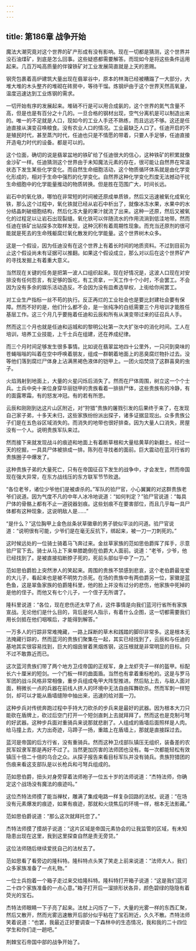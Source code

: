 ```yaml
---
---
---
```

title: 第186章 战争开始
---



魔法大潮究竟对这个世界的矿产形成有没有影响。现在一切都是猜测，这个世界并没石油煤矿，到底是怎么回事。这些疑惑都需要解答。而现如今是将这些条件运用起来。几百万吨高质量的伴镍铁矿对工业发展简直就是上天的恩赐。

钢壳包裹着高炉建筑大量出现在翡翠谷中，原本的林海已经被糟蹋了一大部分，大堆大堆的木头整齐的堆砌在砖房中，等待干馏。炼钢炉由于这个世界天然高氧量，温度迅速达到工业炼钢的需求。

一切开始有序的发展起来。堆硝不行是可以用合成氨的，这个世界的氮气含量不高，但是也是有百分之十几的。一旦合格的钢材出现，空气分离机是可以制造出来的。唯一的不足就是人口，现如今的工业人手还不熟练，而且远远不够。这还是任迪直接从演变召唤粮食。没有农业人口的情况。工业最缺乏人口了。任迪开启的不是殖民时代，甚至蒸汽时代，任迪也只是不情愿的带着，只要人手足够，任迪直接开造电力时代的设备。都是可以的。

这个位面，确切的说是翡翠盆地的铁矿给了任迪很大的信心，这种铁矿的积累就像金沙矿一样。任迪猜测这个世界由于未知魔法元素的存在，很可能让自然界在常温状态下发生某些化学变化。而自然生命细胞活动，这个物质循环体系就是由化学变化形成的，相对于生命中强烈的化学变化。自然界这种化学变化烈度无法撼动干扰生命细胞中的化学能量推动的物质转换。但是胜在范围广大，时间长远。

岩石中的氧化铁，哪怕在非常短的时间被还原成单质铁，然后又迅速被氧化成氧化铁，那么这个过程中，氧化铁就已经从岩石中析出了，就像冰冻水果，水果中的水分结晶刺破细胞结构，然后化冻大量的果汁就流了出来。这种一还原，然后又被氧化的过程足以让岩石出现裂缝。氧化铁可以伴随流水的作用流淌到低洼地带。然而任迪在铁矿出钻探多次取样发现，这种沉积有着周期性现象。而充当还原剂的很可能就是死去的生命残躯腐烂氧化散发的化学能量。这个世界树木众多。

这是一个假设，因为任迪没有在这个世界上有着长时间的地质资料。不过到目前为止这个假设尚未有证据可以推翻。如果这个假设成立，那么对以后在这个世界矿产的寻找发掘上有着重大意义。

当然现在关键的任务是把第一波人口组织起来。现在好情况是，这波人口现在对安排没有任何怨言，有足够的饭吃，有工资拿，一天工作十个小时，不会罢工。不会因为没有多余的娱乐活动造反。不会因为没有皿煮选举权，上街给你闹罢工。

对工业生产指标一丝不苟的执行。反正再烂的工业社会也是要比封建社会要有保障。然而不好的是，他们什么都不会，是一张纯净的白纸需要三个月培训才能胜任基层工作。这三个月几乎要拖着任迪和云辰和所有从演变带过来的征召兵人手。

然而这三个月也就是任迪和运城和的黎明公社第一次大扩张中的消化时间。工人在培训，培养工业技能，上千士兵在组建，还在养成纪律。

而三个月时间足够发生很多事情。比如说在翡翠盆地四十公里外，一只问到臭味的苍蝇嗡嗡的叫着在空中呼唤着朋友，组成一群朝着地面上的恶臭腐烂物扑过去。没等他们落到腐烂尸体身上沾满黑褐色液体的铠甲上。一团火焰焚烧了这群喜臭的虫子。

火焰溅射到地面上，大量的火星闪烁后消失了。然而在尸体周围，树立这一个个士兵。士兵中央十来位身穿华丽铠甲的贵族看着一排排尸体，这些贵族有的冷静，有的面露寒霜，有的怒发冲冠。有的若有所思。

云辰和刚刚到达这片山区附近，对“狩猎”贵族的屠戮引发的后果终于来了，在发现自己家子弟，十多天未归，这些家族纷纷派出探子，诸多证据显现出。众多贵族公子们是在五色谷区域消失的。而消失的地带也很好排查。因为大量人口消失，房屋没有一个人。说明贵族军队来过。

然而接下来就发现战斗的痕迹和地面上有着断草根和大量枯黄草的新翻土。经过一天的挖掘，一具具尸体被排成一排。陈列在寻找者的面前。巨大震动在蓝河行省的贵族圈子中爆发了。

这种贵族子弟的大量死亡，只有在帝国征召下发生的战争中，才会发生，然而帝国现在强大异常，在东方战线压的东方联军节节败退。

“各位老爷，诸位少爷他们是被虐杀的。”军队的验尸官，小心翼翼的对这群贵族老爷们说道。因为气度不凡的中年人冰冷地说道：“如何判定？”验尸官说道：“每具尸体的骨骼上都有不止一道锐器划痕。这些划痕不在要害部位，而且几乎每一具尸体都有这种现象，这说明敌人是……”

“是什么？”这位胸甲上金色丝条状草徽章的男子貌似平淡的问道。验尸官说道：“说明很有可能，少爷们是在毫无反抗下，绑起来，被一刀一刀刺死的。”

这时候远处的一位骑士骑着马飞奔过来。金丝草家族的范如思伯爵挥了挥手，示意验尸官下去。骑士从马上下来单膝跪倒在伯爵大人面前。说道：“老爷，少爷，他已经找到了。是被直接掐断脖子死的，死前头部似乎中了一刀。”

范如思伯爵脸上突然渗人的笑起来。周围的贵族不禁感到悲哀，这个老伯爵最宠爱的大儿子，看起来也是被不明势力杀死。在场的贵族中有两伯爵另一位，家徽是蓝色鱼，这是翠鱼家族的伯爵隆科里，他的脸上并没有过分的悲伤，他家族中死掉的是他的侄子。而他又有七个儿子，一个侄子无所谓了。

隆科里说道：“各位，现在悲伤还太早了点，这件事情是向我们蓝河行省所有家族宣战。无论他们是什么目的，背后是何人指示，有着什么企图，这一切都需要我们用长剑抵在他们咽喉后，才能得到解答。”

一万多人的行踪非常难掩藏，一路上踩断的草木和践踏的脚印非常多。这是根本无法掩藏行踪的，然而蓝河的贵族们聚集在一起，其实已经找到了，云辰和与任迪的基地其实很容易找到，巨大的烟囱冒着黑烟炼钢，这压根就是非常明显的目标。只不过不敢靠近而已。

这次蓝河贵族们带了两个地方卫戍帝国的正规军，身上龙虾壳子一样的盔甲。标配长六十厘米的短剑。一个门板一样的曲面盾。当然也有拿着重标枪的。这是与罗马军团的战斗风格非常相像，重步兵组成龟甲大阵型推进。然后贴上去，与敌人面对面，稍微长一点的兵器在前线人挤人的环境中无法自由挥舞砍杀。然而军刺一样短剑，却可以才能从盾墙缝隙中抽出来，迅速的给对面一刀。

这种步兵对传统奔跑过程中手持大刀砍杀的步兵来是最好的武器。因为根本大刀只能砍在盾牌上，砍过后空门打开一个短剑直刺上去就拜拜了。然而这也是克制弓弩的好武器。这种步兵面对重骑兵来说那就悲剧了。人组成的盾墙后面照样是人肉。给马撞上去，大力出奇迹，马蹄子一扬，重踏上在盾墙上，那就是直接踩过去。

蓝河是帝国的后方行省，没有重骑兵。然而这种卫戍部队镇压无组织，装备差的农民军奴隶军那是再好不过了。当然更加厉害的法师团也没有。每一次都能轻松有效镇压十倍二十倍的乌合之众。从探子报告来看目标军队并没有骑兵。贵族狩猎团的伤痕来看这支部队是以长枪兵和弓弩兵组成的。

范如思伯爵，扭头对身旁穿着法师袍子一位五十岁的法师说道：“杰特法师，你确定这个战场没有魔法的痕迹吗。”

这位杰特法师摸了能当禅杖，雕满了集成电路一样复杂回路的法杖。说道：“在场没有元素爆发的痕迹，如果有痕迹，那就和火烧焦后的环境一样，根本无法影藏。”

范如思伯爵说道：“那么这次就拜托您了。”

杰特法师摸了摸胡子说道：“这片区域是帝国元素协会的让我监管的区域，有未知隐患出现在这里，我到这里探查自然是责无旁贷。”

这位法师随后继续爱抚自己的法杖去了。

范如思看了看旁边的隆科特。隆科特点头笑了笑走上前来说道：“法师大人，我们众多家族准备了一点礼物。”

一位士兵抱着一个箱子走过来交给隆科特。隆科特打开箱子说道：“这是我们蓝河二十四个家族准备的一点心意。”箱子打开后一溜排形状各异，颜色碧绿的隐隐有着荧光的宝石。

杰特法师眼睛一下子亮了起来。法杖上闪烁了一下，大量的光雾一样的东西汇聚，然后又散开，然而光雾迅速散开后部分似乎粘在了宝石附近，久久不散。杰特法师笑着说道：“也罢，我最近正好要调查一下森林中的生态情况，我和我的二十四位学生和你们走一趟吧。”

荆棘宝石帝国中部的战争开始了。